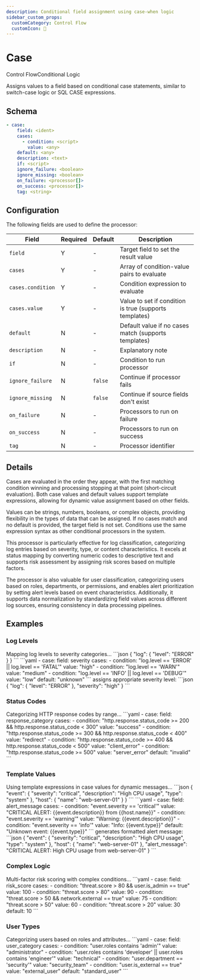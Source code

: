 ```yaml
---
description: Conditional field assignment using case-when logic
sidebar_custom_props:
  customCategory: Control Flow
  customIcon: 🔀
---
```


# Case

<span className="theme-doc-version-badge badge badge--primary">Control Flow</span><span className="theme-doc-version-badge badge badge--secondary">Conditional Logic</span>

Assigns values to a field based on conditional case statements, similar to switch-case logic or SQL CASE expressions.

## Schema

```yaml {2-5}
- case:
    field: <ident>
    cases:
      - condition: <script>
        value: <any>
    default: <any>
    description: <text>
    if: <script>
    ignore_failure: <boolean>
    ignore_missing: <boolean>
    on_failure: <processor[]>
    on_success: <processor[]>
    tag: <string>
```

## Configuration

The following fields are used to define the processor:

|Field|Required|Default|Description|
|---|---|---|---|
|`field`|Y|-|Target field to set the result value|
|`cases`|Y|-|Array of condition-value pairs to evaluate|
|`cases.condition`|Y|-|Condition expression to evaluate|
|`cases.value`|Y|-|Value to set if condition is true (supports templates)|
|`default`|N|-|Default value if no cases match (supports templates)|
|`description`|N|-|Explanatory note|
|`if`|N|-|Condition to run processor|
|`ignore_failure`|N|`false`|Continue if processor fails|
|`ignore_missing`|N|`false`|Continue if source fields don't exist|
|`on_failure`|N|-|Processors to run on failure|
|`on_success`|N|-|Processors to run on success|
|`tag`|N|-|Processor identifier|

## Details

Cases are evaluated in the order they appear, with the first matching condition winning and processing stopping at that point (short-circuit evaluation). Both case values and default values support template expressions, allowing for dynamic value assignment based on other fields. 

Values can be strings, numbers, booleans, or complex objects, providing flexibility in the types of data that can be assigned. If no cases match and no default is provided, the target field is not set. Conditions use the same expression syntax as other conditional processors in the system.

This processor is particularly effective for log classification, categorizing log entries based on severity, type, or content characteristics. It excels at status mapping by converting numeric codes to descriptive text and supports risk assessment by assigning risk scores based on multiple factors. 

The processor is also valuable for user classification, categorizing users based on roles, departments, or permissions, and enables alert prioritization by setting alert levels based on event characteristics. Additionally, it supports data normalization by standardizing field values across different log sources, ensuring consistency in data processing pipelines.

## Examples

### Log Levels

<ExampleGrid>
  <CommentCol>
    Mapping log levels to severity categories...
  </CommentCol>
  <CodeCol>
    ```json
    {
      "log": {
        "level": "ERROR"
      }
    }
    ```
    ```yaml
    - case:
        field: severity
        cases:
          - condition: "log.level == 'ERROR' || log.level == 'FATAL'"
            value: "high"
          - condition: "log.level == 'WARN'"
            value: "medium"
          - condition: "log.level == 'INFO' || log.level == 'DEBUG'"
            value: "low"
        default: "unknown"
    ```
  </CodeCol>
  <CommentCol>
    assigns appropriate severity level:
  </CommentCol>
  <CodeCol>
    ```json
    {
      "log": {
        "level": "ERROR"
      },
      "severity": "high"
    }
    ```
  </CodeCol>
</ExampleGrid>

### Status Codes

<ExampleGrid>
  <CommentCol>
    Categorizing HTTP response codes by range...
  </CommentCol>
  <CodeCol>
    ```yaml
    - case:
        field: response_category
        cases:
          - condition: "http.response.status_code >= 200 && http.response.status_code < 300"
            value: "success"
          - condition: "http.response.status_code >= 300 && http.response.status_code < 400"
            value: "redirect"
          - condition: "http.response.status_code >= 400 && http.response.status_code < 500"
            value: "client_error"
          - condition: "http.response.status_code >= 500"
            value: "server_error"
        default: "invalid"
    ```
  </CodeCol>
</ExampleGrid>

### Template Values

<ExampleGrid>
  <CommentCol>
    Using template expressions in case values for dynamic messages...
  </CommentCol>
  <CodeCol>
    ```json
    {
      "event": {
        "severity": "critical",
        "description": "High CPU usage",
        "type": "system"
      },
      "host": {
        "name": "web-server-01"
      }
    }
    ```
    ```yaml
    - case:
        field: alert_message
        cases:
          - condition: "event.severity == 'critical'"
            value: "CRITICAL ALERT: {{event.description}} from {{host.name}}"
          - condition: "event.severity == 'warning'"
            value: "Warning: {{event.description}}"
          - condition: "event.severity == 'info'"
            value: "Info: {{event.type}}"
        default: "Unknown event: {{event.type}}"
    ```
  </CodeCol>
  <CommentCol>
    generates formatted alert message:
  </CommentCol>
  <CodeCol>
    ```json
    {
      "event": {
        "severity": "critical",
        "description": "High CPU usage",
        "type": "system"
      },
      "host": {
        "name": "web-server-01"
      },
      "alert_message": "CRITICAL ALERT: High CPU usage from web-server-01"
    }
    ```
  </CodeCol>
</ExampleGrid>

### Complex Logic

<ExampleGrid>
  <CommentCol>
    Multi-factor risk scoring with complex conditions...
  </CommentCol>
  <CodeCol>
    ```yaml
    - case:
        field: risk_score
        cases:
          - condition: "threat.score > 80 && user.is_admin == true"
            value: 100
          - condition: "threat.score > 80"
            value: 90
          - condition: "threat.score > 50 && network.external == true"
            value: 75
          - condition: "threat.score > 50"
            value: 60
          - condition: "threat.score > 20"
            value: 30
        default: 10
    ```
  </CodeCol>
</ExampleGrid>

### User Types

<ExampleGrid>
  <CommentCol>
    Categorizing users based on roles and attributes...
  </CommentCol>
  <CodeCol>
    ```yaml
    - case:
        field: user_category
        cases:
          - condition: "user.roles contains 'admin'"
            value: "administrator"
          - condition: "user.roles contains 'developer' || user.roles contains 'engineer'"
            value: "technical"
          - condition: "user.department == 'security'"
            value: "security_team"
          - condition: "user.is_external == true"
            value: "external_user"
        default: "standard_user"
    ```
  </CodeCol>
</ExampleGrid>

